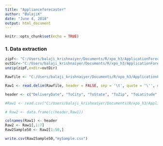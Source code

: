 ---
title: "Applianceforecaster"
author: "BalajiK"
date: "June 4, 2018"
output: html_document
---

```{r setup, include=FALSE}
knitr::opts_chunk$set(echo = TRUE)
```

### 1. Data extraction

```{R DataExtraction}

zipF<- "C:/Users/balaji_krishnaiyer/Documents/R/xpo_h3/ApplicationForecaster-DataSet.zip"
outDir<-"C:/Users/balaji_krishnaiyer/Documents/R/xpo_h3/ApplicationForecaster-Extract"
unzip(zipF,exdir=outDir)

Rawfile <- "C:/Users/balaji_krishnaiyer/Documents/R/xpo_h3/ApplicationForecaster-Extract/ApplicationForecaster-ProductByZipCode.txt"

Raw1 <- read.delim(Rawfile, header = FALSE, sep = '\t', quote = '\'', dec='.', fill = TRUE)

header <- c("DeliveryDate", "ToCity", "ToState", "ToZip", "ToLatitude", "ToLongitude", "ProductDescription")

#Raw1 <- read.csv("C:/Users/balaji_krishnaiyer/Documents/R/xpo_h3/ApplicationForecaster-Extract/ApplicationForecaster-ProductByZipCode.txt")

# Raw2 <- data.frame(c(header,Raw1))

colnames(Raw1) <- header
Raw2 <- Raw1[,1:7]
Raw2Sample50 <- Raw2[1:50,]

write.csv(Raw2Sample50,"mySample.csv")



```
